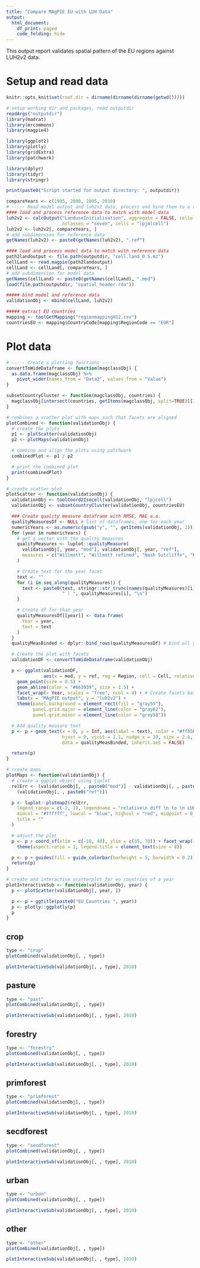 ```yaml
---
title: "Compare MAgPIE EU with LUH Data"
output:
  html_document:
    df_print: paged
    code_folding: hide
---
```

<!---
The following code is to have a wider output pdf with less margins to display larger plots.
-->
<style type="text/css">
.main-container {
  max-width: 1300px;
  margin-left: auto;
  margin-right: auto;
}
</style>
This output report validates spatial pattern of the EU regions against LUH2v2 data.

# Setup and read data
```r
knitr::opts_knit$set(root.dir = dirname(dirname(dirname(getwd()))))
```

```r
# setup working dir and packages, read outputdir
readArgs("outputdir")
library(madrat)
library(mrcommons)
library(magpie4)

library(ggplot2)
library(plotly)
library(gridExtra)
library(patchwork)

library(dplyr)
library(tidyr)
library(stringr)
```

```r
print(paste0("Script started for output directory: ", outputdir))
```

```r
compareYears <- c(1995, 2000, 2005, 2010)
# ----- Read model output and luh2v2 data, process and bind them to a validation object -----
#### load and process reference data to match with model data
luh2v2 <- calcOutput("LanduseInitialisation", aggregate = FALSE, cellular = TRUE,
                     nclasses = "seven", cells = "lpjmlcell")
luh2v2 <- luh2v2[, compareYears, ]
# add subdimension for reference data
getNames(luh2v2) <- paste0(getNames(luh2v2), ".ref")

#### load and process model data to match with reference data
path2landoutput <- file.path(outputdir, "cell.land_0.5.mz")
cellLand <- read.magpie(path2landoutput)
cellLand <- cellLand[, compareYears, ]
# add subdimension for model data
getNames(cellLand) <- paste0(getNames(cellLand), ".mod")
load(file.path(outputdir, "spatial_header.rda"))

##### bind model and reference data
validationObj <- mbind(cellLand, luh2v2)

##### extract EU countries
mapping <- toolGetMapping("regionmappingH12.csv")
countriesEU <- mapping$CountryCode[mapping$RegionCode == "EUR"]
```


# Plot data

```r
# ----- Create a plotting functions -----
convertToWideDataframe <- function(magclassObj) {
  as.data.frame(magclassObj) %>%
    pivot_wider(names_from = "Data2", values_from = "Value")
}

subsetCountryCluster <- function(magclassObj, countries) {
  magclassObj[intersect(countries, getItems(magclassObj, split=TRUE)[[1]][[1]]), , ]
}

# combines a scatter plot with maps such that facets are aligned
plotCombined <- function(validationObj) {
  # create the plots
  p1 <- plotScatter(validationObj)
  p2 <- plotMaps(validationObj)

  # combine and align the plots using patchwork
  combinedPlot <- p1 / p2

  # print the combined plot
  print(combinedPlot)
}

# create scatter plot
plotScatter <- function(validationObj) {
  validationObj <- toolCoord2Isocell(validationObj, "lpjcell")
  validationObj <- subsetCountryCluster(validationObj, countriesEU)

  ### Create quality measure dataframe with RMSE, MAE a.o.
  qualityMeasuresDf <- NULL # list of dataframes, one for each year
  numericYears <- as.numeric(gsub("y", "", getItems(validationObj, 2)))
  for (year in numericYears) {
    # get a vector with the quality measures
    qualityMeasures <- luplot::qualityMeasure(
      validationObj[, year, "mod"], validationObj[, year, "ref"],
      measures = c("Willmott", "Willmott refined", "Nash Sutcliffe", "RMSE", "MAE")
    )

    # Create text for the year facet
    text <- ""
    for (i in seq_along(qualityMeasures)) {
      text <- paste0(text, stringr::str_trunc(names(qualityMeasures)[i], 12, ellipsis = "."),
                     " : ", qualityMeasures[i], "\n")
    }

    # Create df for that year
    qualityMeasuresDf[[year]] <- data.frame(
      Year = year,
      text = text
    )
  }
  qualityMeasBinded <- dplyr::bind_rows(qualityMeasuresDf) # bind all year dataframes

  # Create the plot with facets
  validationDF <- convertToWideDataframe(validationObj)

  p <- ggplot(validationDF,
              aes(x = mod, y = ref, reg = Region, cell = Cell, relativeErr = (mod - ref) / ref)) +
    geom_point(size = 0.5) +
    geom_abline(color = "#663939", size = 1.5) +
    facet_wrap(~ Year, scales = "free", ncol = 4) + # Create facets based on 'Year'
    labs(x = "MAgPIE output", y = "luh2v2") +
    theme(panel.background = element_rect(fill = "gray55"),
          panel.grid.major = element_line(color = "gray62"),
          panel.grid.minor = element_line(color = "grey58"))

  # Add quality measure text
  p <- p + geom_text(x = 0, y = Inf, aes(label = text), color = "#ffb5b5", # bright color contrasting dark background
                     hjust = 0, vjust = 1.1, nudge_x = 10, size = 2.6, family = "sans", fontface = "bold",
                     data = qualityMeasBinded, inherit.aes = FALSE)

  return(p)
}

# create maps
plotMaps <- function(validationObj) {
  # create a ggplot object using luplot
  relErr <- (validationObj[, , paste0("mod")] - validationObj[, , paste0("ref")]) /
    (validationObj[, , paste0("ref")])

  p <- luplot::plotmap2(relErr,
    legend_range = c(-2, 2), legendname = "relative\n diff \n to \n LUH2v2", ncol = 4,
    midcol = "#ffffff", lowcol = "blue", highcol = "red", midpoint = 0,
    title = ""
  )

  # adjust the plot
  p <- p + coord_sf(xlim = c(-10, 40), ylim = c(35, 70)) + facet_wrap(~ Year, ncol = 4) +
    theme(aspect.ratio = 1, legend.title = element_text(size = 8))

  p <- p + guides(fill = guide_colorbar(barheight = 5, barwidth = 0.2))
  return(p)
}

# create and interactive scatterplot for eu countries of a year
plotInteractiveSub <- function(validationObj, year) {
  p <- plotScatter(validationObj[, year, ])

  p <- p + ggtitle(paste0("EU Countries ", year))
  p <- plotly::ggplotly(p)
  p
}
```

## crop
```r
type <- "crop"
plotCombined(validationObj[, , type])
```

```r
plotInteractiveSub(validationObj[, , type], 2010)
```

## pasture
```r
type <- "past"
plotCombined(validationObj[, , type])
```

```r
plotInteractiveSub(validationObj[, , type], 2010)
```
 
## forestry
```r
type <- "forestry"
plotCombined(validationObj[, , type])
```

```r
plotInteractiveSub(validationObj[, , type], 2010)
```
 
## primforest
```r
type <- "primforest"
plotCombined(validationObj[, , type])
```

```r
plotInteractiveSub(validationObj[, , type], 2010)
```

## secdforest
```r
type <- "secdforest"
plotCombined(validationObj[, , type])
```

```r
plotInteractiveSub(validationObj[, , type], 2010)
```

## urban

```r
type <- "urban"
plotCombined(validationObj[, , type])
```

```r
plotInteractiveSub(validationObj[, , type], 2010)
```
 
## other
```r
type <- "other"
plotCombined(validationObj[, , type])
```

```r
plotInteractiveSub(validationObj[, , type], 2010)
```

